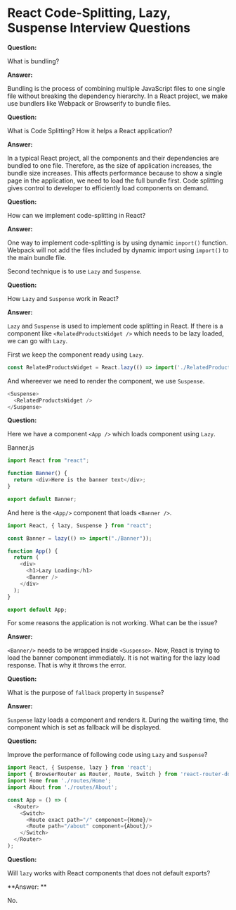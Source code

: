

<Layout>
<SEO title="React Code-Splitting, Lazy, Suspense Interview Questions" />
<JSLayout>

# React Code-Splitting, Lazy, Suspense Interview Questions

**Question:**

What is bundling?

**Answer:**

Bundling is the process of combining multiple JavaScript files to one single file without breaking the dependency hierarchy. In a React project, we make use bundlers like Webpack or Browserify to bundle files.

<Divider />

**Question:**

What is Code Splitting? How it helps a React application?

**Answer:**

In a typical React project, all the components and their dependencies are bundled to one file. Therefore, as the size of application increases, the bundle size increases. This affects performance because to show a single page in the application, we need to load the full bundle first. Code splitting gives control to developer to efficiently load components on demand.

<Divider />

**Question:**

How can we implement code-splitting in React?

**Answer:**

One way to implement code-splitting is by using dynamic `import()` function. Webpack will not add the files included by dynamic import using `import()` to the main bundle file.

Second technique is to use `Lazy` and `Suspense`.

<Divider />

**Question:**

How `Lazy` and `Suspense` work in React?

**Answer:**

`Lazy` and `Suspense` is used to implement code splitting in React. If there is a component like `<RelatedProductsWidget />` which needs to be lazy loaded, we can go with `Lazy`.

First we keep the component ready using `Lazy`.

```javascript
const RelatedProductsWidget = React.lazy(() => import('./RelatedProductsWidget'));
```

And whereever we need to render the component, we use `Suspense`.

```javascript
<Suspense>
  <RelatedProductsWidget />
</Suspense>
```

<Divider />

**Question:**

Here we have a component `<App />` which loads <Banner /> component using `Lazy`.

Banner.js
```javascript
import React from "react";

function Banner() {
  return <div>Here is the banner text</div>;
}

export default Banner;
```

And here is the `<App/>` component that loads `<Banner />`.

```javascript
import React, { lazy, Suspense } from "react";

const Banner = lazy(() => import("./Banner"));

function App() {
  return (
    <div>
      <h1>Lazy Loading</h1>
      <Banner />
    </div>
  );
}

export default App;
```

For some reasons the application is not working. What can be the issue?

**Answer:**

`<Banner/>` needs to be wrapped inside `<Suspense>`. Now, React is trying to load the banner component immediately. It is not waiting for the lazy load response. That is why it throws the error.

<Divider />

**Question:**

What is the purpose of `fallback` property in `Suspense`?

**Answer:**

`Suspense` lazy loads a component and renders it. During the waiting time, the component which is set as fallback will be displayed.

<Divider />

**Question:**

Improve the performance of following code using `Lazy` and `Suspense`?

```javascript
import React, { Suspense, lazy } from 'react';
import { BrowserRouter as Router, Route, Switch } from 'react-router-dom';
import Home from './routes/Home';
import About from './routes/About';

const App = () => (
  <Router>
    <Switch>
      <Route exact path="/" component={Home}/>
      <Route path="/about" component={About}/>
    </Switch>
  </Router>
);
```

<Divider />

**Question:**

Will `lazy` works with React components that does not default exports?

**Answer: **

No.

<Related />

</JSLayout>
</Layout>
